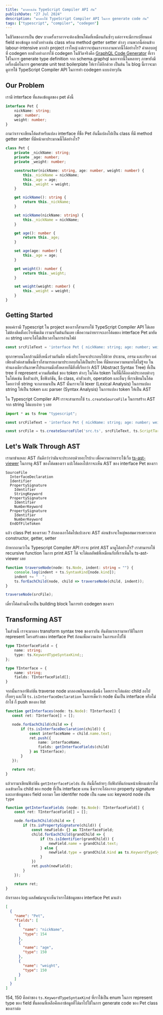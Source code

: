 ```yaml
---
title: "มาลองเล่น TypeScript Compiler API กัน"
publishDate: "27 Jul 2024"
description: "มาลองใช้ TypeScript Compiler API ในการ generate code กัน"
tags: ["typescript", "compiler", "codegen"]
---
```


ในชีวิตของการเป็น dev บางครั้งเราอาจจะต้องเขียนโค้ดที่เหมือนกันซ้ำๆ แต่อาจจะมีการเปลี่ยนแค่ field ของข้อมูล ยกตัวอย่างเช่น class พร้อม method
getter setter ต่างๆ งานพวกนี้ค่อนข้าง labour-intensive มากถ้า project เราใหญ่ แต่เราจะทุ่นแรงจากงานพวกนี้ได้อย่างไร? คำตอบอยู่ที่ codegen
ยกตัวอย่างการใช้ codegen ในชีวิตจริงคือ [GraphQL Code Generator](https://the-guild.dev/graphql/codegen) ที่เราใช้ในการ generate
type definition จาก schema.graphql นอกจากนี้ในหลายๆ ภาษายังมีเครื่องมือในการ generate unit test boilerplate ให้เราได้อีกด้วย เป็นต้น
ใน blog นี้เราจะมาดูการใช้ TypeScript Compiler API ในการทำ codegen แบบง่ายๆกัน

## Our Problem

เรามี interface ที่แสดงข้อมูลของ pet ดังนี้

```typescript
interface Pet {
    nickName: string;
    age: number;
    weight: number;
}
```

ถามว่าเราจะเขียนโค้ดสำหรับแปลง interface ที่ชื่อ Pet อันนี้แปลงไปเป็น class ที่มี method getter setter ที่มีหน้าตาประมาณนี้ได้อย่างไร?

```typescript
class Pet {
    private _nickName: string;
    private _age: number;
    private _weight: number;

    constructor(nickName: string, age: number, weight: number) {
        this._nickName = nickName;
        this._age = age;
        this._weight = weight;
    }

    get nickName(): string {
        return this._nickName;
    }

    set nickName(nickName: string) {
        this._nickName = nickName;
    }

    get age(): number {
        return this._age;
    }

    set age(age: number) {
        this._age = age;
    }

    get weight(): number {
        return this._weight;
    }

    set weight(weight: number) {
        this._weight = weight;
    }
}
```

## Getting Started

ขอแค่เรามี Typescript ใน project ของเราก็สามารถใช้ TypeScript Compiler API ได้เลย ไม่ต้องติดตั้งอะไรเพิ่มเติม เรามาเริ่มต้นกันเลย
เพื่อความง่ายเราจะเอาโค้ดของ interface Pet มายัดลง string เลยจะได้ไม่เสียเวลาในการอ่านไฟล์

```typescript
const srcFileText = 'interface Pet { nickName: string; age: number; weight: number; }';
```

ทุกภาษาบนโลกล้วนมีสิ่งหนึ่งร่วมกันคือ หนึ่งประโยคจะประกอบไปด้วย ประธาน, กรรม และกริยา แค่เพียงตัวต่อสามชิ้นนี้เราก็สามารถเอามาประกอบกันได้เป็นประโยค
ที่มีหลากความหมายได้ไม่รู้จบ ในทำนองเดียวกันภาษาโปรแกรมมิ่งทั้งหลายก็มีสิ่งที่เรียกว่า AST (Abstract Syntax Tree) ที่เป็น tree ที่ represent ความสัมพันธ์
ของ token ต่างๆ ในโค้ด token ในที่นี้ก็คือองค์ประกอบต่างๆ ในโค้ดเช่น ชื่อตัวแปร, ชื่อฟังก์ชัน, ชื่อ class, ค่าตัวแปร, operation และอื่นๆ ที่เราเขียนในโค้ด
โดยกว่าที่ string จะกลายมาเป็น AST นั้นเราจะใช้ lexer (Lexical Analysis) ในการแปลง string ให้เป็น token และ parser (Syntax Analysis)
ในการแปลง token ให้เป็น AST

ใน Typescript Compiler API เราจะสามารถใช้ `ts.createSourceFile` ในการสร้าง AST จาก string ได้แบบง่าย ๆ เลย

```typescript
import * as ts from "typescript";

const srcFileText = 'interface Pet { nickName: string; age: number; weight: number; }';

const srcFile = ts.createSourceFile('src.ts', srcFileText, ts.ScriptTarget.Latest, true);
```

## Let's Walk Through AST

เรามาชำแหละ AST กันดีกว่าว่ามันจะประกอบด้วยอะไรบ้าง เพื่อความง่ายเราะใช้เว็บ [ts-ast-viewer](https://ts-ast-viewer.com/) ในการดู AST ของโค้ดของเรา
แปะโค้ดลงไปเราจะเห็น AST ของ interface Pet ของเรา

```
SourceFile
  InterfaceDeclaration
  Identifier
  PropertySignature
    Identifier
    StringKeyword
  PropertySignature
    Identifier
    NumberKeyword
  PropertySignature
    Identifier
    NumberKeyword
  EndOfFileToken
```

แล้ว class Pet ของเราละ ? ถ้าลองเอาโค้ดไปแปะลงจะ AST ค่อนข้างจะใหญ่พอสมควรเพราะพวก constructor, getter, setter

ถ้าหากถามว่าใน Typescript Compiler API เราจะ print AST มาดูได้อย่างไร? เราสามารถใช้ recursive function ในการ print AST ได้
จะได้ผลลัพธ์ที่เหมือนกับที่เราเห็นใน ts-ast-viewer เลย

```typescript
function traverseNode(node: ts.Node, indent: string = "") {
    console.log(indent + ts.SyntaxKind[node.kind]);
    indent += "  ";
    ts.forEachChild(node, child => traverseNode(child, indent));
}

traverseNode(srcFile);
```

เดี๋ยวโค้ดส่วนนี้จะเป็น building block ในการทำ codegen ของเรา

## Transforming AST

ในส่วนนี้ เราจะมาลอง transform syntax tree ของเรากัน อันดับแรกเรามาหาวิธีในการ represent โครงสร้างของ interface Pet ก้อนเพื่อความง่าย
ในการเอาไปใช้

```typescript
type TInterfaceField = {
    name: string;
    type: ts.KeywordTypeSyntaxKind;;
};

type TInterface = {
    name: string;
    fields: TInterfaceField[];
}
```

จากนั้นเราเอาฟังก์ชัน traverse node มาลองพลิกแพลงนิดนึง โดยเราจะไล่แต่ละ child ลงไปเรื่อยๆ และใช้ `ts.isInterfaceDeclaration` ในการเช็คว่า node นั้นเป็น interface หรือไม่
ถ้าใช่ ก็ push ของลง list

```typescript
function getInterfaces(node: ts.Node): TInterface[] {
   const ret: TInterface[] = [];

   node.forEachChild(child => {
       if (ts.isInterfaceDeclaration(child)) {
           const interfaceName = child.name.text;
           ret.push({
               name: interfaceName,
               fields: getInterfaceFields(child)
           } as TInterface);
       }
   });

   return ret;
}
```

แล้วเรามาเขียนฟังก์ชัน `getInterfaceFields` กัน อันนี้ก็คล้ายๆ กับฟังก์ชันก่อนหน้าเพียงแต่เราไต่ลงเข้ามาใน child ของ node ที่เป็น interface แทน
ซึ่งเราจะไล่ลงจาก property signature และเอาข้อมูลของ field ออกมา โดย identifer node เป็น `name` และ keyword node เป็น `type`

```typescript
function getInterfaceFields (node: ts.Node): TInterfaceField[] {
    const ret: TInterfaceField[] = [];

    node.forEachChild(child => {
        if (ts.isPropertySignature(child)) {
            const newField= {} as TInterfaceField;
            child.forEachChild(grandChild => {
                if (ts.isIdentifier(grandChild)) {
                    newField.name = grandChild.text;
                } else {
                    newField.type = grandChild.kind as ts.KeywordTypeSyntaxKind;
                }
            })
            ret.push(newField);
        }
    });

    return ret;
}
```

ถ้าเราลอง log ผลลัพธ์มาดูจะเห็นว่าเราได้ข้อมูลของ interface Pet มาแล้ว

```json
[
  {
    "name": "Pet",
    "fields": [
      {
        "name": "nickName",
        "type": 154
      },
      {
        "name": "age",
        "type": 150
      },
      {
        "name": "weight",
        "type": 150
      }
    ]
  }
]
```

154, 150 คือค่าของ `ts.KeywordTypeSyntaxKind` ที่เราใช้เป็น enum ในการ represent type ของ field
ขั้นตอนที่เหลือคือเอาข้อมูลที่ได้มาไปใช้ในการ generate code ของ Pet class ของเราต่อ


